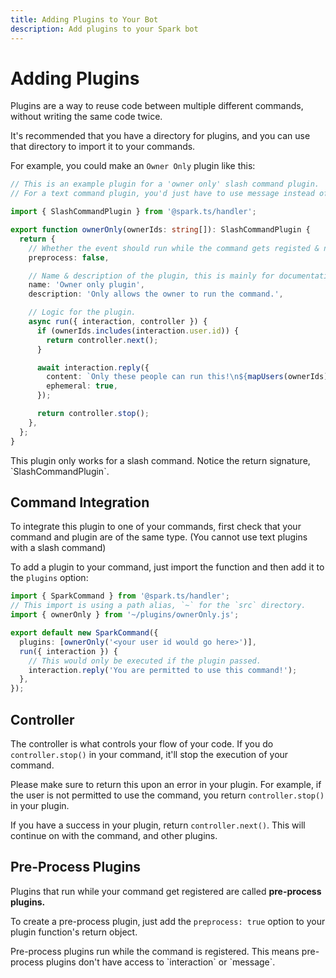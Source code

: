 ```yaml
---
title: Adding Plugins to Your Bot
description: Add plugins to your Spark bot
---
```



# Adding Plugins

Plugins are a way to reuse code between multiple different commands, without writing the same code twice.

It's recommended that you have a directory for plugins, and you can use that directory to import it to your commands.

For example, you could make an `Owner Only` plugin like this:

```ts filename="src/plugins/ownerOnly.ts" copy
// This is an example plugin for a 'owner only' slash command plugin.
// For a text command plugin, you'd just have to use message instead of interaction.

import { SlashCommandPlugin } from '@spark.ts/handler';

export function ownerOnly(ownerIds: string[]): SlashCommandPlugin {
  return {
    // Whether the event should run while the command gets registed & not when the command is executed.
    preprocess: false,

    // Name & description of the plugin, this is mainly for documentation.
    name: 'Owner only plugin',
    description: 'Only allows the owner to run the command.',

    // Logic for the plugin.
    async run({ interaction, controller }) {
      if (ownerIds.includes(interaction.user.id)) {
        return controller.next();
      }

      await interaction.reply({
        content: `Only these people can run this!\n${mapUsers(ownerIds)}`,
        ephemeral: true,
      });

      return controller.stop();
    },
  };
}
```

<Callout>
  This plugin only works for a slash command. Notice the return signature, `SlashCommandPlugin`.
</Callout>

## Command Integration

To integrate this plugin to one of your commands, first check that your command and plugin are of the same type. (You cannot use text plugins with a slash command)

To add a plugin to your command, just import the function and then add it to the `plugins` option:

```ts filename="src/commands/ownerOnly.ts" {6} copy
import { SparkCommand } from '@spark.ts/handler';
// This import is using a path alias, `~` for the `src` directory.
import { ownerOnly } from '~/plugins/ownerOnly.js';

export default new SparkCommand({
  plugins: [ownerOnly('<your user id would go here>')],
  run({ interaction }) {
    // This would only be executed if the plugin passed.
    interaction.reply('You are permitted to use this command!');
  },
});
```

## Controller

The controller is what controls your flow of your code. If you do `controller.stop()` in your command, it'll stop the execution of your command.

Please make sure to return this upon an error in your plugin. For example, if the user is not permitted to use the command, you return `controller.stop()` in your plugin.

If you have a success in your plugin, return `controller.next()`. This will continue on with the command, and other plugins.


## Pre-Process Plugins

Plugins that run while your command get registered are called **pre-process plugins.**

To create a pre-process plugin, just add the `preprocess: true` option to your plugin function's return object.

<Callout>
  Pre-process plugins run while the command is registered.
  This means pre-process plugins don't have access to `interaction` or `message`.
</Callout>
